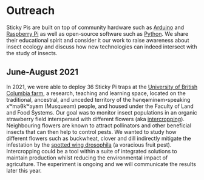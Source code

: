# Outreach {#outreach -}

Sticky Pis are built on top of community hardware such as [Arduino](https://www.arduino.cc/) and [Raspberry Pi](https://www.raspberrypi.org/) as well as open-source software such as [Python](https://www.python.org/). We share their educational spirit and consider it our work to raise awareness about insect ecology and discuss how new technologies can indeed intersect with the study of insects. 

## June-August 2021
In 2021, we were able to deploy 36 Sticky Pi traps at the [University of British Columbia farm](https://ubcfarm.ubc.ca), a research, teaching and learning space, located on the traditional, ancestral, and unceded territory of the hən̓q̓əmin̓əm̓-speaking xʷməθkʷəy̓əm (Musqueam) people, and housed under the Faculty of Land and Food Systems. Our goal was to monitor insect populations in an organic strawberry field interspersed with different flowers (aka [intercropping](https://en.wikipedia.org/wiki/Intercropping)). Neighbouring flowers are known to attract pollinators and other beneficial insects that can then help to control pests. We wanted to study how different flowers such as buckwheat, clover and dill indirectly mitigate the infestation by the [spotted wing drosophila](https://en.wikipedia.org/wiki/Drosophila_suzukii) (a voracious fruit pest). Intercropping could be a tool within a suite of integrated solutions to maintain production whilst reducing the environmental impact of agriculture.
The experiment is ongoing and we will communicate the results later this year.


